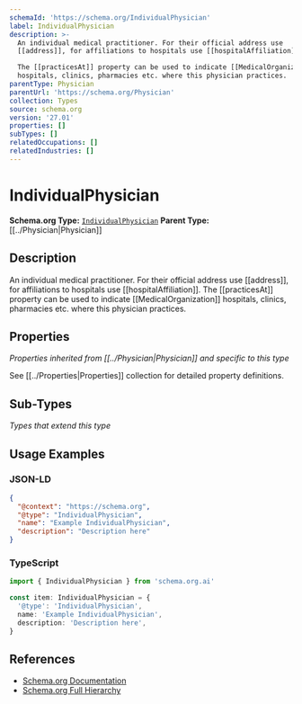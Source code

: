 ```yaml
---
schemaId: 'https://schema.org/IndividualPhysician'
label: IndividualPhysician
description: >-
  An individual medical practitioner. For their official address use
  [[address]], for affiliations to hospitals use [[hospitalAffiliation]].

  The [[practicesAt]] property can be used to indicate [[MedicalOrganization]]
  hospitals, clinics, pharmacies etc. where this physician practices.
parentType: Physician
parentUrl: 'https://schema.org/Physician'
collection: Types
source: schema.org
version: '27.01'
properties: []
subTypes: []
relatedOccupations: []
relatedIndustries: []
---
```

# IndividualPhysician

**Schema.org Type:** [`IndividualPhysician`](https://schema.org/IndividualPhysician)
**Parent Type:** [[../Physician|Physician]]

## Description

An individual medical practitioner. For their official address use [[address]], for affiliations to hospitals use [[hospitalAffiliation]].
The [[practicesAt]] property can be used to indicate [[MedicalOrganization]] hospitals, clinics, pharmacies etc. where this physician practices.

## Properties

*Properties inherited from [[../Physician|Physician]] and specific to this type*

See [[../Properties|Properties]] collection for detailed property definitions.

## Sub-Types

*Types that extend this type*

## Usage Examples

### JSON-LD

```json
{
  "@context": "https://schema.org",
  "@type": "IndividualPhysician",
  "name": "Example IndividualPhysician",
  "description": "Description here"
}
```

### TypeScript

```typescript
import { IndividualPhysician } from 'schema.org.ai'

const item: IndividualPhysician = {
  '@type': 'IndividualPhysician',
  name: 'Example IndividualPhysician',
  description: 'Description here',
}
```

## References

- [Schema.org Documentation](https://schema.org/IndividualPhysician)
- [Schema.org Full Hierarchy](https://schema.org/docs/full.html)
